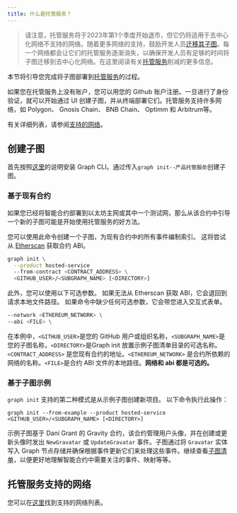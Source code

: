 ```yaml
---
title: 什么是托管服务？
---
```


> 请注意，托管服务将于2023年第1个季度开始退市，但它仍将适用于去中心化网络不支持的网络。随着更多网络的支持，鼓励开发人员[迁移其子图](https://thegraph.com/blog/how-to-migrate-ethereum-subgraph)。每一个网络都会让它们的托管服务逐渐消失，以确保开发人员有足够的时间将子图迁移到去中心化网络。在这里阅读有关[托管服务](https://thegraph.com/blog/sunsetting-hosted-service)削减的更多信息。

本节将引导您完成将子图部署到[托管服务](https://thegraph.com/hosted-service/)的过程。

如果您在托管服务上没有账户，您可以用您的 Github 账户注册。一旦进行了身份验证，就可以开始通过 UI 创建子图，并从终端部署它们。托管服务支持许多网络，如 Polygon、 Gnosis Chain、 BNB Chain、 Optimm 和 Arbitrum等。

有关详细列表，请参阅[支持的网络](/developing/supported-networks/#hosted-service)。

## 创建子图

首先按照[这里](/developing/defining-a-subgraph)的说明安装 Graph CLI。通过传入`graph init--产品托管服务`创建子图。

### 基于现有合约

如果您已经将智能合约部署到以太坊主网或其中一个测试网，那么从该合约中引导一个新的子图可能是开始使用托管服务的好方法。

您可以使用此命令创建一个子图，为现有合约中的所有事件编制索引。 这将尝试从 [Etherscan](https://etherscan.io/) 获取合约 ABI。

```sh
graph init \
  --product hosted-service
  --from-contract <CONTRACT_ADDRESS> \
  <GITHUB_USER>/<SUBGRAPH_NAME> [<DIRECTORY>]
```

此外，您可以使用以下可选参数。 如果无法从 Etherscan 获取 ABI，它会退回到请求本地文件路径。 如果命令中缺少任何可选参数，它会带您进入交互式表单。

```sh
--network <ETHEREUM_NETWORK> \
--abi <FILE> \
```

在本例中，`<GITHUB_USER>`是您的 GitHub 用户或组织名称，`<SUBGRAPH_NAME>`是您的子图名称，`<DIRECTORY>`是Graph init 放置示例子图清单目录的可选名称。`<CONTRACT_ADDRESS>` 是您现有合约的地址。`<ETHEREUM_NETWORK>` 是合约所依赖的网络的名称。`<FILE>`是合约 ABI 文件的本地路径。**网络和 abi 都是可选的。**

### 基于子图示例

`graph init` 支持的第二种模式是从示例子图创建新项目。 以下命令执行此操作：

```
graph init --from-example --product hosted-service <GITHUB_USER>/<SUBGRAPH_NAME> [<DIRECTORY>]
```

示例子图基于 Dani Grant 的 Gravity 合约，该合约管理用户头像，并在创建或更新头像时发出 `NewGravatar` 或 `UpdateGravatar` 事件。子图通过将 `Gravatar` 实体写入 Graph 节点存储并确保根据事件更新它们来处理这些事件。继续查看[子图清单](/developing/creating-a-subgraph#the-subgraph-manifest)，以便更好地理解智能合约中需要关注的事件、映射等等。

## 托管服务支持的网络

您可以在[这里](/developing/supported-networks)找到支持的网络列表。
